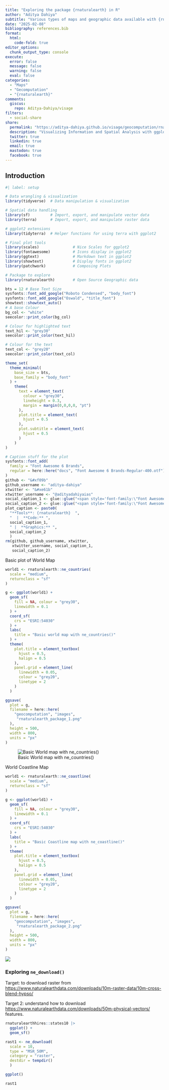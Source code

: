```yaml
---
title: "Exploring the package {rnaturalearth} in R"
author: "Aditya Dahiya"
subtitle: "Various types of maps and geographic data available with {rnaturalearth}"
date: "2025-02-08"
bibliography: references.bib
format:
  html:
    code-fold: true
editor_options: 
  chunk_output_type: console
execute: 
  error: false
  message: false
  warning: false
  eval: false
categories:
  - "Maps"
  - "Gecomputation"
  - "{rnaturalearth}"
comments:
  giscus: 
    repo: Aditya-Dahiya/visage
filters:
  - social-share
share:
  permalink: "https://aditya-dahiya.github.io/visage/geocomputation/rnaturalearth_package.html"
  description: "Visualizing Information and Spatial Analysis with ggplot2 Extensions"
  twitter: true
  linkedin: true
  email: true
  mastodon: true
  facebook: true
---
```


## Introduction

```r
#| label: setup

# Data wrangling & visualization
library(tidyverse)  # Data manipulation & visualization

# Spatial data handling
library(sf)         # Import, export, and manipulate vector data
library(terra)      # Import, export, and manipulate raster data

# ggplot2 extensions
library(tidyterra)  # Helper functions for using terra with ggplot2

# Final plot tools
library(scales)               # Nice Scales for ggplot2
library(fontawesome)          # Icons display in ggplot2
library(ggtext)               # Markdown text in ggplot2
library(showtext)             # Display fonts in ggplot2
library(patchwork)            # Composing Plots

# Package to explore
library(rnaturalearth)        # Open Source Geographic data

bts = 12 # Base Text Size
sysfonts::font_add_google("Roboto Condensed", "body_font")
sysfonts::font_add_google("Oswald", "title_font")
showtext::showtext_auto()
# A base Colour
bg_col <- "white"
seecolor::print_color(bg_col)

# Colour for highlighted text
text_hil <- "grey30"
seecolor::print_color(text_hil)

# Colour for the text
text_col <- "grey20"
seecolor::print_color(text_col)

theme_set(
  theme_minimal(
    base_size = bts,
    base_family = "body_font"
  ) +
    theme(
      text = element_text(
        colour = "grey30",
        lineheight = 0.3,
        margin = margin(0,0,0,0, "pt")
      ),
      plot.title = element_text(
        hjust = 0.5
      ),
      plot.subtitle = element_text(
        hjust = 0.5
      )
    )
)

# Caption stuff for the plot
sysfonts::font_add(
  family = "Font Awesome 6 Brands",
  regular = here::here("docs", "Font Awesome 6 Brands-Regular-400.otf")
)
github <- "&#xf09b"
github_username <- "aditya-dahiya"
xtwitter <- "&#xe61b"
xtwitter_username <- "@adityadahiyaias"
social_caption_1 <- glue::glue("<span style='font-family:\"Font Awesome 6 Brands\";'>{github};</span> <span style='color: {text_hil}'>{github_username}  </span>")
social_caption_2 <- glue::glue("<span style='font-family:\"Font Awesome 6 Brands\";'>{xtwitter};</span> <span style='color: {text_hil}'>{xtwitter_username}</span>")
plot_caption <- paste0(
  "**Tools**: {rnaturalearth}  ",
  "  |  **Code:** ", 
  social_caption_1, 
  " |  **Graphics:** ", 
  social_caption_2
  )
rm(github, github_username, xtwitter, 
   xtwitter_username, social_caption_1, 
   social_caption_2)

```

Basic plot of World Map

```r
world1 <- rnaturalearth::ne_countries(
  scale = "medium",
  returnclass = "sf"
)

g <- ggplot(world1) +
  geom_sf(
    fill = NA, colour = "grey30",
    linewidth = 0.1
  ) +
  coord_sf(
    crs = "ESRI:54030"
  ) +
  labs(
    title = "Basic world map with ne_countries()"
  ) +
  theme(
    plot.title = element_textbox(
      hjust = 0.5, 
      halign = 0.5
    ),
    panel.grid = element_line(
      linewidth = 0.05, 
      colour = "grey20",
      linetype = 2
    )
  )

ggsave(
  plot = g,
  filename = here::here(
    "geocomputation", "images",
     "rnaturalearth_package_1.png"
  ),
  height = 500,
  width = 800,
  units = "px"
)
```

![Basic World map with ne_countries()](images/rnaturalearth_package_1.png){#fig-1}

World Coastline Map

```r
world1 <- rnaturalearth::ne_coastline(
  scale = "medium",
  returnclass = "sf"
)

g <- ggplot(world1) +
  geom_sf(
    fill = NA, colour = "grey30",
    linewidth = 0.1
  ) +
  coord_sf(
    crs = "ESRI:54030"
  ) +
  labs(
    title = "Basic Coastline map with ne_coastline()"
  ) +
  theme(
    plot.title = element_textbox(
      hjust = 0.5, 
      halign = 0.5
    ),
    panel.grid = element_line(
      linewidth = 0.05, 
      colour = "grey20",
      linetype = 2
    )
  )

ggsave(
  plot = g,
  filename = here::here(
    "geocomputation", "images",
     "rnaturalearth_package_2.png"
  ),
  height = 500,
  width = 800,
  units = "px"
)
```

![](images/rnaturalearth_package_2.png)

### Exploring `ne_download()`

Target: to download raster from <https://www.naturalearthdata.com/downloads/10m-raster-data/10m-cross-blend-hypso/>

Target 2: understand how to download <https://www.naturalearthdata.com/downloads/50m-physical-vectors/> features.

```r
rnaturalearthhires::states10 |> 
  ggplot() +
  geom_sf()

rast1 <- ne_download(
  scale = 10, 
  type = "MSR_50M", 
  category = "raster", 
  destdir = tempdir()
  )

ggplot()

rast1
```
